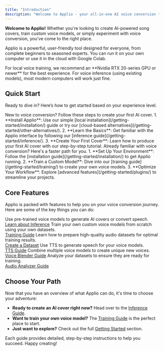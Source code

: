 ```yaml
---
title: "Introduction"
description: "Welcome to Applio - your all-in-one AI voice conversion tool."
---
```



**Welcome to Applio!** Whether you're looking to create AI-powered song covers, train custom voice models, or simply experiment with voice conversion, you've come to the right place.

Applio is a powerful, user-friendly tool designed for everyone, from complete beginners to seasoned experts. You can run it on your own computer or use it in the cloud with Google Colab.

<Aside type="note">
  For local voice training, we recommend an **Nvidia RTX 20-series GPU or newer** for the best experience. For voice inference (using existing models), most modern computers will work just fine.
</Aside>

## Quick Start

Ready to dive in? Here’s how to get started based on your experience level.

<CardGrid>
    <Card title="For Beginners" icon="rocket">
        New to voice conversion? Follow these steps to create your first AI cover.
        <Steps>
        1. **Install Applio**: Use our simple [local installation](/getting-started/installation/) guide or try our [cloud-based alternatives](/getting-started/other-alternatives/).
        2. **Learn the Basics**: Get familiar with the Applio interface by following our [inference guide](/getting-started/inference/).
        3. **Create Your First Cover**: Learn how to produce your first AI cover with our step-by-step tutorial.
        </Steps>
    </Card>
    <Card title="For Advanced Users" icon="puzzle">
        Already familiar with voice conversion? Here's a faster path for you.
        <Steps>
        1. **Set Up Your Environment**: Follow the [installation guide](/getting-started/installation/) to get Applio running.
        2. **Train a Custom Model**: Dive into our [training guide](/getting-started/training/) to create your own voice models.
        3. **Optimize Your Workflow**: Explore [advanced features](/getting-started/plugins/) to streamline your projects.
        </Steps>
    </Card>
</CardGrid>

## Core Features

Applio is packed with features to help you on your voice conversion journey. Here are some of the key things you can do:

<CardGrid>
    <Card title="Voice Inference" icon="right-caret">
        Use pre-trained voice models to generate AI covers or convert speech.
        <br/><a href="/getting-started/inference/">Learn about Inference</a>
    </Card>
    <Card title="Model Training" icon="right-caret">
        Train your own custom voice models from scratch using your own datasets.
        <br/><a href="/getting-started/training/">Training Guide</a>
    </Card>
    <Card title="Dataset Creation" icon="right-caret">
        Learn how to prepare high-quality audio datasets for optimal training results.
        <br/><a href="/guides/how-create-datasets/">Create a Dataset</a>
    </Card>
    <Card title="Text-to-Speech (TTS)" icon="right-caret">
        Use TTS to generate speech for your voice models.
        <br/><a href="/getting-started/tts/">TTS Guide</a>
    </Card>
    <Card title="Voice Blender" icon="right-caret">
        Combine multiple voice models to create unique new voices.
        <br/><a href="/getting-started/voice-blender/">Voice Blender Guide</a>
    </Card>
    <Card title="Audio Analyzer" icon="right-caret">
        Analyze your datasets to ensure they are ready for training.
        <br/><a href="/getting-started/audio-analyzer/">Audio Analyzer Guide</a>
    </Card>
</CardGrid>

## Choose Your Path

Now that you have an overview of what Applio can do, it's time to choose your adventure:

-   **Ready to create an AI cover right now?** Head over to the [Inference Guide](/getting-started/inference/).
-   **Want to train your own voice model?** The [Training Guide](/getting-started/training/) is the perfect place to start.
-   **Just want to explore?** Check out the full [Getting Started](/getting-started/) section.

Each guide provides detailed, step-by-step instructions to help you succeed. Happy creating!
